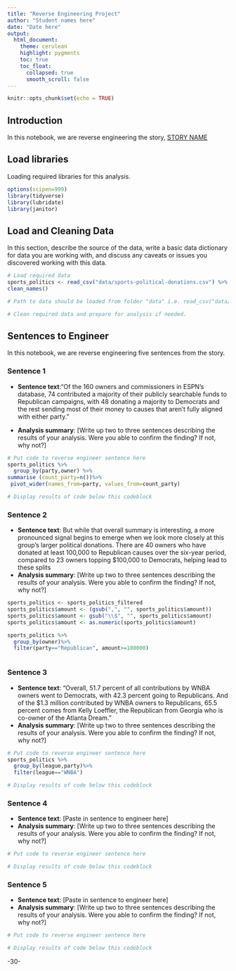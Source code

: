 ```yaml
---
title: "Reverse Engineering Project"
author: "Student names here"
date: "Date here"
output:
  html_document:
    theme: cerulean
    highlight: pygments
    toc: true
    toc_float:
      collapsed: true
      smooth_scroll: false
---
```


```r
knitr::opts_chunk$set(echo = TRUE)
```

## Introduction 

In this notebook, we are reverse engineering the story, [STORY NAME](STORY URL)

## Load libraries

Loading required libraries for this analysis.

```r
options(scipen=999)
library(tidyverse)
library(lubridate)
library(janitor)
```

## Load and Cleaning Data

In this section, describe the source of the data, write a basic data dictionary for data you are working with, and discuss any caveats or issues you discovered working with this data. 

```r
# Load required data
sports_politics <- read_csv("data/sports-political-donations.csv") %>%
clean_names()

# Path to data should be loaded from folder "data" i.e. read_csv("data/name_of_data.csv")

# Clean required data and prepare for analysis if needed. 


```

## Sentences to Engineer
In this notebook, we are reverse engineering five sentences from the story.

### Sentence 1

* **Sentence text**:“Of the 160 owners and commissioners in ESPN’s database, 74 contributed a majority of their publicly searchable funds to Republican campaigns, with 48 donating a majority to Democrats and the rest sending most of their money to causes that aren’t fully aligned with either party.”

* **Analysis summary**: [Write up two to three sentences describing the results of your analysis.  Were you able to confirm the finding? If not, why not?]

```r
# Put code to reverse engineer sentence here
sports_politics %>%
  group_by(party,owner) %>%
summarise (count_party=n())%>%
 pivot_wider(names_from=party, values_from=count_party)

# Display results of code below this codeblock
```

### Sentence 2

* **Sentence text**: But while that overall summary is interesting, a more pronounced signal begins to emerge when we look more closely at this group’s larger political donations. There are 40 owners who have donated at least 100,000 to Republican causes over the six-year period, compared to 23 owners topping $100,000 to Democrats, helping lead to these splits
* **Analysis summary**: [Write up two to three sentences describing the results of your analysis.  Were you able to confirm the finding? If not, why not?]

```r
sports_politics <- sports_politics_filtered 
sports_politics$amount <- (gsub(",", "", sports_politics$amount))
sports_politics$amount <- gsub("\\$", "", sports_politics$amount)
sports_politics$amount <- as.numeric(sports_politics$amount)
```
```r
sports_politics %>%
  group_by(owner)%>%
  filter(party=="Republican", amount>=100000)
```
```r

```

### Sentence 3

* **Sentence text**: “Overall, 51.7 percent of all contributions by WNBA owners went to Democrats, with 42.3 percent going to Republicans. And of the $1.3 million contributed by WNBA owners to Republicans, 65.5 percent comes from Kelly Loeffler, the Republican from Georgia who is co-owner of the Atlanta Dream.”
* **Analysis summary**: [Write up two to three sentences describing the results of your analysis.  Were you able to confirm the finding? If not, why not?]

```r
# Put code to reverse engineer sentence here
sports_politics %>% 
  group_by(league,party)%>% 
  filter(league=="WNBA")

# Display results of code below this codeblock

```

### Sentence 4

* **Sentence text**: [Paste in sentence to engineer here]
* **Analysis summary**: [Write up two to three sentences describing the results of your analysis.  Were you able to confirm the finding? If not, why not?]

```r
# Put code to reverse engineer sentence here

# Display results of code below this codeblock

```

### Sentence 5

* **Sentence text**: [Paste in sentence to engineer here]
* **Analysis summary**: [Write up two to three sentences describing the results of your analysis.  Were you able to confirm the finding? If not, why not?]

```r
# Put code to reverse engineer sentence here

# Display results of code below this codeblock

```

-30-